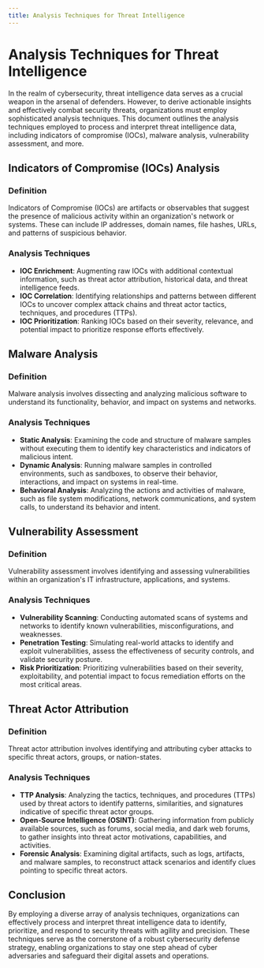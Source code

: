 ```yaml
---
title: Analysis Techniques for Threat Intelligence
---
```


# Analysis Techniques for Threat Intelligence

In the realm of cybersecurity, threat intelligence data serves as a crucial weapon in the arsenal of defenders. However, to derive actionable insights and effectively combat security threats, organizations must employ sophisticated analysis techniques. This document outlines the analysis techniques employed to process and interpret threat intelligence data, including indicators of compromise (IOCs), malware analysis, vulnerability assessment, and more.

## Indicators of Compromise (IOCs) Analysis

### Definition

Indicators of Compromise (IOCs) are artifacts or observables that suggest the presence of malicious activity within an organization's network or systems. These can include IP addresses, domain names, file hashes, URLs, and patterns of suspicious behavior.

### Analysis Techniques

- **IOC Enrichment**: Augmenting raw IOCs with additional contextual information, such as threat actor attribution, historical data, and threat intelligence feeds.
- **IOC Correlation**: Identifying relationships and patterns between different IOCs to uncover complex attack chains and threat actor tactics, techniques, and procedures (TTPs).
- **IOC Prioritization**: Ranking IOCs based on their severity, relevance, and potential impact to prioritize response efforts effectively.

## Malware Analysis

### Definition

Malware analysis involves dissecting and analyzing malicious software to understand its functionality, behavior, and impact on systems and networks.

### Analysis Techniques

- **Static Analysis**: Examining the code and structure of malware samples without executing them to identify key characteristics and indicators of malicious intent.
- **Dynamic Analysis**: Running malware samples in controlled environments, such as sandboxes, to observe their behavior, interactions, and impact on systems in real-time.
- **Behavioral Analysis**: Analyzing the actions and activities of malware, such as file system modifications, network communications, and system calls, to understand its behavior and intent.

## Vulnerability Assessment

### Definition

Vulnerability assessment involves identifying and assessing vulnerabilities within an organization's IT infrastructure, applications, and systems.

### Analysis Techniques

- **Vulnerability Scanning**: Conducting automated scans of systems and networks to identify known vulnerabilities, misconfigurations, and weaknesses.
- **Penetration Testing**: Simulating real-world attacks to identify and exploit vulnerabilities, assess the effectiveness of security controls, and validate security posture.
- **Risk Prioritization**: Prioritizing vulnerabilities based on their severity, exploitability, and potential impact to focus remediation efforts on the most critical areas.

## Threat Actor Attribution

### Definition

Threat actor attribution involves identifying and attributing cyber attacks to specific threat actors, groups, or nation-states.

### Analysis Techniques

- **TTP Analysis**: Analyzing the tactics, techniques, and procedures (TTPs) used by threat actors to identify patterns, similarities, and signatures indicative of specific threat actor groups.
- **Open-Source Intelligence (OSINT)**: Gathering information from publicly available sources, such as forums, social media, and dark web forums, to gather insights into threat actor motivations, capabilities, and activities.
- **Forensic Analysis**: Examining digital artifacts, such as logs, artifacts, and malware samples, to reconstruct attack scenarios and identify clues pointing to specific threat actors.

## Conclusion

By employing a diverse array of analysis techniques, organizations can effectively process and interpret threat intelligence data to identify, prioritize, and respond to security threats with agility and precision. These techniques serve as the cornerstone of a robust cybersecurity defense strategy, enabling organizations to stay one step ahead of cyber adversaries and safeguard their digital assets and operations.

